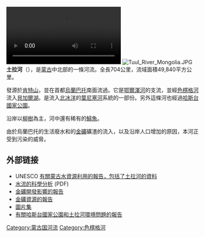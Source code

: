 {{no footnotes|time=2018-08-17T09:21:24+00:00}}
{{coord|48|56|50|N|104|48|0|E|display=title}}
{{Geobox|River
<!-- *** Heading *** -->
| name = 土拉河<br>Tuul River
| native_name = {{lang|mn|Туул гол}}
| other_name = Tola
| other_name1 =
| category =
<!-- *** Names **** -->
| etymology = [[蒙古語|蒙古語]]: tuul, 涉水
| nickname = Queen Tuul
<!-- *** Image *** -->
| image = Tuul River Mongolia.JPG
| image_caption = 土拉河正流經{{Link-en|特熱勒基國家公園|Gorkhi-Terelj National Park}}
<!-- *** Country *** -->
| country = {{flag|Mongolia}}
| country1 =
| state_type = [[省_(蒙古國)|省]]
| state = [[肯特省|肯特省]]
| state1 = [[中央省_(蒙古國)|中央省]]
| state2 = [[布爾干省|布爾干省]]
| state3 = [[色楞格省|色楞格省]]
| region =
| district =
| municipality =
<!-- *** Family *** -->
| parent =
| tributary_left =
| tributary_right =
| city = [[烏蘭巴托|烏蘭巴托]]
| landmark =
<!-- *** River locations *** -->
| source =
| source_location = [[Khan_Khentii_Strictly_Protected_Area|Khan Khentii Strictly Protected Area]]
| source_region =  [[肯特山|肯特山]]
| source_country =
| source_elevation =
| source_lat_d = |source_lat_m = |source_lat_s = |source_lat_NS =
| source_long_d = |source_long_m = |source_long_s = |source_long_EW =
| source1 =
| source1_location = |source1_region = |source1_country =
| source1_elevation =
| source1_lat_d = |source1_lat_m = |source1_lat_s = |source1_lat_NS =
| source1_long_d = |source1_long_m = |source1_long_s = |source1_long_EW =
| source_confluence =
| source_confluence_location = | source_confluence_region = | source_confluence_country =
| source_confluence_elevation =
| source_confluence_lat_d = | source_confluence_lat_m = | source_confluence_lat_s = | source_confluence_lat_NS =
| source_confluence_long_d = | source_confluence_long_m = | source_confluence_long_s = | source_confluence_long_EW =
| mouth = [[鄂爾渾河|鄂爾渾河]]
| mouth_location = |mouth_region = |mouth_country =
| mouth_elevation =
| mouth_lat_d =48 |mouth_lat_m =56 |mouth_lat_s =53 |mouth_lat_NS =N
| mouth_long_d =104 |mouth_long_m =47 |mouth_long_s =55 |mouth_long_EW =E
<!-- *** Dimensions *** -->
| length = 704
| width =
| depth =
| volume =
| watershed = 49840
| discharge =
| discharge_max =
| discharge_max_note =
| discharge_min =
| discharge_min_note =
<!-- *** Free fields *** -->
| free = | free_type =
<!-- *** Maps *** -->
| map =
| map_caption =
| map_background =
| map_locator =
| map_locator_x =
| map_locator_y =
<!-- *** Website *** -->
| website =
<!-- *** Footnotes *** -->
| footnotes =
}}
[[File:Tuul_in_Mongolia_July_2018.webm|thumb]]
[[File:Tuul_River_Mongolia.JPG|thumb]]
'''土拉河'''（{{lang-mn|'''Туул гол'''}}），是[[蒙古|蒙古]]中北部的一條河流。全長704公里，流域面積49,840平方公里。

發源於[[肯特山|肯特山]]{{Link-en|特熱勒基國家公園|Gorkhi-Terelj National Park}}，並在首都[[烏蘭巴托|烏蘭巴托]]南面流過。它是[[鄂爾渾河|鄂爾渾河]]的支流，並經[[色楞格河|色楞格河]]流入[[貝加爾湖|貝加爾湖]]。是流入[[北冰洋|北冰洋]]的[[葉尼塞河|葉尼塞河]]系統的一部份。另外這條河也經過[[哈斯台國家公園|哈斯台國家公園]]。

沿岸以[[柳樹|柳樹]]為主，河中還有稀有的[[鱘魚|鱘魚]]。

由於烏蘭巴托的生活廢水和{{Link-en|扎馬爾縣|Zaamar}}的[[金礦|金礦]]礦渣的流入，以及沿岸人口增加的原因，本河正受到污染的威脅。

== 外部链接 ==
* UNESCO [https://web.archive.org/web/20070928021107/http://www.unescobeijing.org/projects/view.do?channelId=004002002001002003 有關蒙古水資源利用的報告，包括了土拉河的資料]
* [https://web.archive.org/web/20110722075858/http://www.suiri.tsukuba.ac.jp/pdf_papers/tercbull05s/t5supple_16.pdf 水流的科學分析] (PDF)
* [https://web.archive.org/web/20061110181827/http://www.tahoebaikal.org/projects/watershed/ 金礦開發影響的報告]
* [https://web.archive.org/web/20070926185535/http://www.mram.mn/documents/projects/9.pdf 金礦資源的報告]
* [https://web.archive.org/web/20070704163432/http://www.nd.edu/~jglazier/MONGOLIA/Mongolia7_7_99/Mongolia7_7_99c.html 圖片集] 
* [https://web.archive.org/web/20070221195543/http://www.aiaccproject.org/working_papers/Working%20Papers/AIACC_WP_No004.pdf 有關哈斯台國家公園和土拉河環境問題的報告]

{{DEFAULTSORT:Туул}}
[[Category:蒙古国河流|Category:蒙古国河流]]
[[Category:色楞格河|Category:色楞格河]]